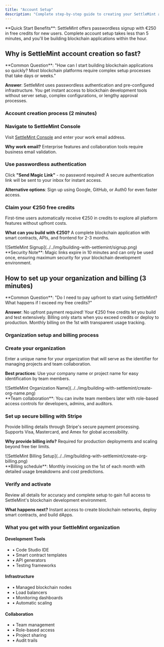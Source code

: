 ```yaml
---
title: "Account Setup"
description: "Complete step-by-step guide to creating your SettleMint account and organization. Get €250 free credits to start building blockchain applications immediately. No complex setup required - passwordless authentication with magic links."
---
```



<Callout type="info">
**Quick Start Benefits**: SettleMint offers passwordless signup with €250 in free credits for new users. Complete account setup takes less than 5 minutes, and you'll be building blockchain applications within the hour.
</Callout>

## Why is SettleMint account creation so fast?

<Callout type="question">
**Common Question**: "How can I start building blockchain applications so quickly? Most blockchain platforms require complex setup processes that take days or weeks."
</Callout>

**Answer**: SettleMint uses passwordless authentication and pre-configured infrastructure. You get instant access to blockchain development tools without server setup, complex configurations, or lengthy approval processes.

### Account creation process (2 minutes)

<Steps>
<Step>

### Navigate to SettleMint Console

Visit [SettleMint Console](https://console.settlemint.com/) and enter your work email address.

**Why work email?** Enterprise features and collaboration tools require business email validation.

</Step>
<Step>

### Use passwordless authentication

Click **"Send Magic Link"** - no password required! A secure authentication link will be sent to your inbox for instant access.

**Alternative options**: Sign up using Google, GitHub, or Auth0 for even faster access.

</Step>
<Step>

### Claim your €250 free credits

First-time users automatically receive €250 in credits to explore all platform features without upfront costs.

**What can you build with €250?** A complete blockchain application with smart contracts, APIs, and frontend for 2-3 months.

</Step>
</Steps>

<div className="grid grid-cols-2 gap-4 items-start mt-6">
  <div>
    ![SettleMint Signup](../../img/building-with-settlemint/signup.png)
  </div>
  <div className="pt-4">
    <Callout type="tip">
    **Security Note**: Magic links expire in 10 minutes and can only be used once, ensuring maximum security for your blockchain development environment.
    </Callout>
  </div>
</div>

## How to set up your organization and billing (3 minutes)

<Callout type="question">
**Common Question**: "Do I need to pay upfront to start using SettleMint? What happens if I exceed my free credits?"
</Callout>

**Answer**: No upfront payment required! Your €250 free credits let you build and test extensively. Billing only starts when you exceed credits or deploy to production. Monthly billing on the 1st with transparent usage tracking.

### Organization setup and billing process

<Steps>
<Step>

### Create your organization

Enter a unique name for your organization that will serve as the identifier for managing projects and team collaboration.

**Best practices**: Use your company name or project name for easy identification by team members.

<div className="grid grid-cols-2 gap-4 items-start mt-4">
  <div>
    ![SettleMint Organization Name](../../img/building-with-settlemint/create-org-name.png)
  </div>
  <div className="pt-2">
    <Callout type="tip">
    **Team collaboration**: You can invite team members later with role-based access controls for developers, admins, and auditors.
    </Callout>
  </div>
</div>

</Step>
<Step>

### Set up secure billing with Stripe

Provide billing details through Stripe's secure payment processing. Supports Visa, Mastercard, and Amex for global accessibility.

**Why provide billing info?** Required for production deployments and scaling beyond free tier limits.

<div className="grid grid-cols-2 gap-4 items-start mt-4">
  <div>
    ![SettleMint Billing Setup](../../img/building-with-settlemint/create-org-billing.png)
  </div>
  <div className="pt-2">
    <Callout type="info">
    **Billing schedule**: Monthly invoicing on the 1st of each month with detailed usage breakdowns and cost predictions.
    </Callout>
  </div>
</div>

</Step>
<Step>

### Verify and activate

Review all details for accuracy and complete setup to gain full access to SettleMint's blockchain development environment.

**What happens next?** Instant access to create blockchain networks, deploy smart contracts, and build dApps.

</Step>
</Steps>

### What you get with your SettleMint organization

<div className="grid grid-cols-1 md:grid-cols-3 gap-4 mt-6">
  <Card className="p-4">
    <h4 className="font-semibold mb-2">Development Tools</h4>
    <ul className="text-sm space-y-1">
      <li>• Code Studio IDE</li>
      <li>• Smart contract templates</li>
      <li>• API generators</li>
      <li>• Testing frameworks</li>
    </ul>
  </Card>
  
  <Card className="p-4">
    <h4 className="font-semibold mb-2">Infrastructure</h4>
    <ul className="text-sm space-y-1">
      <li>• Managed blockchain nodes</li>
      <li>• Load balancers</li>
      <li>• Monitoring dashboards</li>
      <li>• Automatic scaling</li>
    </ul>
  </Card>
  
  <Card className="p-4">
    <h4 className="font-semibold mb-2">Collaboration</h4>
    <ul className="text-sm space-y-1">
      <li>• Team management</li>
      <li>• Role-based access</li>
      <li>• Project sharing</li>
      <li>• Audit trails</li>
    </ul>
  </Card>
</div>
